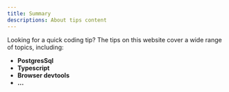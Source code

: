 ```yaml
---
title: Summary
descriptions: About tips content
---
```


Looking for a quick coding tip?
The tips on this website cover a wide range of topics, including:
  - **PostgresSql**
  - **Typescript**
  - **Browser devtools**
  - **...**
  